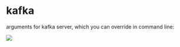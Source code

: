 # kafka

arguments for kafka server, which you can override in command line:


![](img/Selection_014.png)
